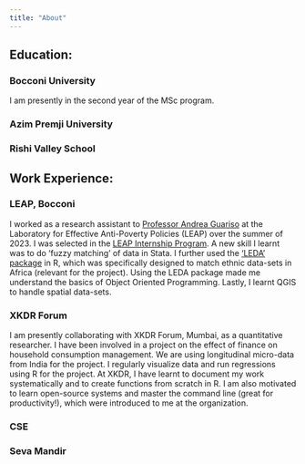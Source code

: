 ```yaml
---
title: "About"
---
```


## Education:

### Bocconi University

I am presently in the second year of the MSc program.

### Azim Premji University

### Rishi Valley School

## Work Experience:

### LEAP, Bocconi

I worked as a research assistant to [Professor Andrea Guariso](https://www.andreaguariso.net/home) at the Laboratory for Effective Anti-Poverty Policies (LEAP) over the summer of 2023. I was selected in the [LEAP Internship Program](https://leap.unibocconi.eu/vacancies/internship-program). A new skill I learnt was to do 'fuzzy matching' of data in Stata. I further used the ['LEDA' package](https://github.com/carl-mc/LEDA) in R, which was specifically designed to match ethnic data-sets in Africa (relevant for the project). Using the LEDA package made me understand the basics of Object Oriented Programming. Lastly, I learnt QGIS to handle spatial data-sets.

### XKDR Forum

I am presently collaborating with XKDR Forum, Mumbai, as a quantitative researcher. I have been involved in a project on the effect of finance on household consumption management. We are using longitudinal micro-data from India for the project. I regularly visualize data and run regressions using R for the project. At XKDR, I have learnt to document my work systematically and to create functions from scratch in R. I am also motivated to learn open-source systems and master the command line (great for productivity!), which were introduced to me at the organization.

### CSE

### Seva Mandir
